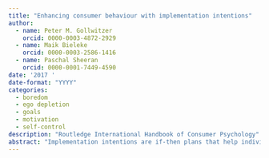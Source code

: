 ```yaml
---
title: "Enhancing consumer behaviour with implementation intentions"
author:
  - name: Peter M. Gollwitzer
    orcid: 0000-0003-4872-2929
  - name: Maik Bieleke
    orcid: 0000-0003-2586-1416
  - name: Paschal Sheeran
    orcid: 0000-0001-7449-4590
date: '2017 '
date-format: "YYYY"
categories:
  - boredom
  - ego depletion
  - goals
  - motivation
  - self-control
description: "Routledge International Handbook of Consumer Psychology"
abstract: "Implementation intentions are if-then plans that help individuals attain their goals. Implementation intentions have proven beneficial in various domains in which individuals fall short of attaining their goals, from health behaviour through academic achievement to interpersonal issues. The aim of this chapter is to present research on how implementation intentions influence the affective, cognitive and conative components of consumer behaviour. We outline the nature of implementation intentions and describe moderators and mediators identified in previous research. Next, we adopt the perspective of comprehensive models of consumer behaviour and systematically review implementation intention effects along the lines of these models. Specifically, we describe how implementation intentions affect information acquisition, components of the decision process and internal and external influences on behaviour in consumer context. We conclude by outlining topics for future research on implementation intentions in the domain of consumer behavior."
---
```

